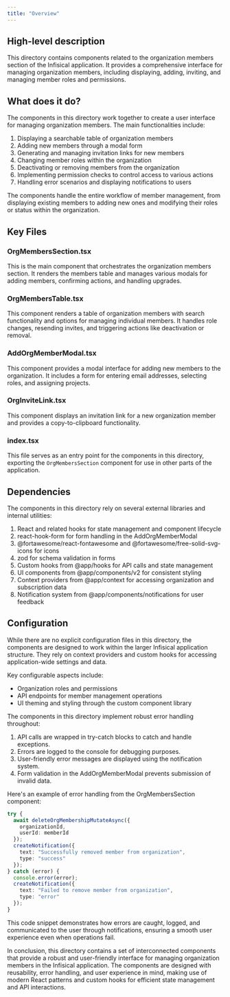```yaml
---
title: "Overview"
---
```


## High-level description
This directory contains components related to the organization members section of the Infisical application. It provides a comprehensive interface for managing organization members, including displaying, adding, inviting, and managing member roles and permissions.

## What does it do?
The components in this directory work together to create a user interface for managing organization members. The main functionalities include:

1. Displaying a searchable table of organization members
2. Adding new members through a modal form
3. Generating and managing invitation links for new members
4. Changing member roles within the organization
5. Deactivating or removing members from the organization
6. Implementing permission checks to control access to various actions
7. Handling error scenarios and displaying notifications to users

The components handle the entire workflow of member management, from displaying existing members to adding new ones and modifying their roles or status within the organization.

## Key Files

### OrgMembersSection.tsx
This is the main component that orchestrates the organization members section. It renders the members table and manages various modals for adding members, confirming actions, and handling upgrades.

### OrgMembersTable.tsx
This component renders a table of organization members with search functionality and options for managing individual members. It handles role changes, resending invites, and triggering actions like deactivation or removal.

### AddOrgMemberModal.tsx
This component provides a modal interface for adding new members to the organization. It includes a form for entering email addresses, selecting roles, and assigning projects.

### OrgInviteLink.tsx
This component displays an invitation link for a new organization member and provides a copy-to-clipboard functionality.

### index.tsx
This file serves as an entry point for the components in this directory, exporting the `OrgMembersSection` component for use in other parts of the application.

## Dependencies
The components in this directory rely on several external libraries and internal utilities:

1. React and related hooks for state management and component lifecycle
2. react-hook-form for form handling in the AddOrgMemberModal
3. @fortawesome/react-fontawesome and @fortawesome/free-solid-svg-icons for icons
4. zod for schema validation in forms
5. Custom hooks from @app/hooks for API calls and state management
6. UI components from @app/components/v2 for consistent styling
7. Context providers from @app/context for accessing organization and subscription data
8. Notification system from @app/components/notifications for user feedback

## Configuration
While there are no explicit configuration files in this directory, the components are designed to work within the larger Infisical application structure. They rely on context providers and custom hooks for accessing application-wide settings and data.

Key configurable aspects include:
- Organization roles and permissions
- API endpoints for member management operations
- UI theming and styling through the custom component library

The components in this directory implement robust error handling throughout:

1. API calls are wrapped in try-catch blocks to catch and handle exceptions.
2. Errors are logged to the console for debugging purposes.
3. User-friendly error messages are displayed using the notification system.
4. Form validation in the AddOrgMemberModal prevents submission of invalid data.

Here's an example of error handling from the OrgMembersSection component:

```typescript
try {
  await deleteOrgMembershipMutateAsync({
    organizationId,
    userId: memberId
  });
  createNotification({
    text: "Successfully removed member from organization",
    type: "success"
  });
} catch (error) {
  console.error(error);
  createNotification({
    text: "Failed to remove member from organization",
    type: "error"
  });
}
```

This code snippet demonstrates how errors are caught, logged, and communicated to the user through notifications, ensuring a smooth user experience even when operations fail.

In conclusion, this directory contains a set of interconnected components that provide a robust and user-friendly interface for managing organization members in the Infisical application. The components are designed with reusability, error handling, and user experience in mind, making use of modern React patterns and custom hooks for efficient state management and API interactions.